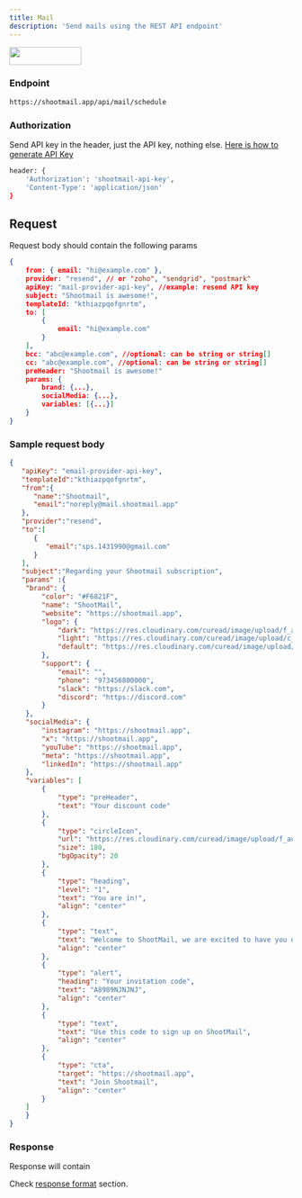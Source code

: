 ```yaml
---
title: Mail
description: 'Send mails using the REST API endpoint'
---
```


<a href="https://god.gw.postman.com/run-collection/107113-90886de7-13a6-4019-9de3-b8955cbceda7?action=collection%2Ffork&source=rip_markdown&collection-url=entityId%3D107113-90886de7-13a6-4019-9de3-b8955cbceda7%26entityType%3Dcollection%26workspaceId%3D4cde4d2d-aa18-4f63-ba0a-a3b87f3fc48b" target="_blank">
  <img height="32" width="128" noZoom src="https://run.pstmn.io/button.svg" />
</a>

### Endpoint

```bash POST
https://shootmail.app/api/mail/schedule
```

### Authorization

Send API key in the header, just the API key, nothing else. [Here is how to generate API Key](/api-keys)

```bash
header: {
    'Authorization': 'shootmail-api-key',
    'Content-Type': 'application/json'
}
```

## Request

Request body should contain the following params

```json
{
    from: { email: "hi@example.com" },
    provider: "resend", // or "zoho", "sendgrid", "postmark"
    apiKey: "mail-provider-api-key", //example: resend API key
    subject: "Shootmail is awesome!",
    templateId: "kthiazpqofgnrtm",
    to: [
        {
            email: "hi@example.com"    
        }
    ],
    bcc: "abc@example.com", //optional: can be string or string[]
    cc: "abc@example.com", //optional: can be string or string[]
    preHeader: "Shootmail is awesome!"
    params: {
        brand: {...},
        socialMedia: {...},
        variables: [{...}]
    }
}
```

### Sample request body

```json
{
   "apiKey": "email-provider-api-key",
   "templateId":"kthiazpqofgnrtm",
   "from":{
      "name":"Shootmail",
      "email":"noreply@mail.shootmail.app"
   },
   "provider":"resend",
   "to":[
      {
         "email":"sps.1431990@gmail.com"
      }
   ],
   "subject":"Regarding your Shootmail subscription",
   "params" :{
    "brand": {
        "color": "#F6821F",
        "name": "ShootMail",
        "website": "https://shootmail.app",
        "logo": {
            "dark": "https://res.cloudinary.com/curead/image/upload/f_auto,q_auto/v1713876965/Shootmail/logos/shootm-logo-with-name-dark-mode_rziumz.png",
            "light": "https://res.cloudinary.com/curead/image/upload/c_scale,f_auto,q_auto,w_343/v1712843877/Shootmail/logos/shootm-logo-with-name_jgdq2l.png",
            "default": "https://res.cloudinary.com/curead/image/upload/c_scale,f_auto,q_auto,w_343/v1712843877/Shootmail/logos/shootm-logo-with-name_jgdq2l.png"
        },
        "support": {
            "email": "",
            "phone": "973456800000",
            "slack": "https://slack.com",
            "discord": "https://discord.com"
        }
    },
    "socialMedia": {
        "instagram": "https://shootmail.app",
        "x": "https://shootmail.app",
        "youTube": "https://shootmail.app",
        "meta": "https://shootmail.app",
        "linkedIn": "https://shootmail.app"
    },
    "variables": [
        {
            "type": "preHeader",
            "text": "Your discount code"
        },
        {
            "type": "circleIcon",
            "url": "https://res.cloudinary.com/curead/image/upload/f_auto/v1714753437/Shootmail/mocks/party-popper-emoji_bzpdz9.png",
            "size": 180,
            "bgOpacity": 20
        },
        {
            "type": "heading",
            "level": "1",
            "text": "You are in!",
            "align": "center"
        },
        {
            "type": "text",
            "text": "Welcome to ShootMail, we are excited to have you onboard.",
            "align": "center"
        },
        {
            "type": "alert",
            "heading": "Your invitation code",
            "text": "A8989NJNJNJ",
            "align": "center"
        },
        {
            "type": "text",
            "text": "Use this code to sign up on ShootMail",
            "align": "center"
        },
        {
            "type": "cta",
            "target": "https://shootmail.app",
            "text": "Join Shootmail",
            "align": "center"
        }
    ]
    }
}
```

### Response

Response will contain 

Check [response format](/usage/response) section.